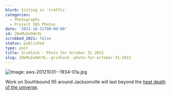 ```yaml
---
blurb: Sitting in 'traffic'
categories:
  - Photographs
  - Project 365 Photos
date: '2012-10-31T00:00:00'
id: 20eMuIwhWrXL
scrubbed_2021: false
status: published
type: post
title: Gridlock - Photo for October 31 2012
slug: 20eMuIwhWrXL--gridlock--photo-for-october-31-2012
---
```


![Image: aws-20121031--1934-01a.jpg](/aws-20121031--1934-01a.jpg)

Work on Southbound 95 around Jacksonville will last beyond the [heat death of the universe](http://en.wikipedia.org/wiki/Heat_death_of_the_universe).

